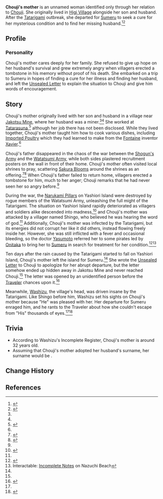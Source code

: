 {{Character Infobox
|type             = Mentioned
|region           = Inazuma
|child            = Chouji
}}
'''Chouji's mother''' is an unnamed woman identified only through her relation to [[Chouji]]. She originally lived in [[Higi Village]] alongside her son and husband. After the [[Tatarigami]] outbreak, she departed for [[Sumeru]] to seek a cure for her mysterious condition and to find her missing husband.<ref name="gazing">{{Ref/Quest|Gazing Three Thousand Miles Away}}</ref><ref name="prayers">{{Ref/HEO|Washizu's Prayers}}</ref>

==Profile==
===Personality===
Chouji's mother cares deeply for her family. She refused to give up hope on her husband's survival and grew extremely angry when villagers erected a tombstone in his memory without proof of his death. She embarked on a trip to Sumeru in hopes of finding a cure for her illness and finding her husband, and left the [[Unsealed Letter]] to explain the situation to Chouji and give him words of encouragement.

==Story==
Chouji's mother originally lived with her son and husband in a village near [[Jakotsu Mine]], where her husband was a miner.<ref name="gazing" /><ref name="notebook" /> She worked at [[Tatarasuna]],<ref name="travels">{{Ref/HEO|Chouji's Travels}}</ref> although her job there has not been disclosed. While they lived together, Chouji's mother taught him how to cook various dishes, including [[Imported Poultry]] which they had learned to make from the [[Fontaine]] inventor [[Xavier]].<ref name="gazing" />

Chouji's father disappeared in the chaos of the war between the [[Shogun's Army]] and the [[Watatsumi Army]], while both sides plastered recruitment posters on the wall in front of their home. Chouji's mother often visited local shrines to pray, scattering [[Sakura Bloom]]s around the shrines as an offering.<ref name="tattered">{{Ref/Item|Tattered Paper (Washizu)}}</ref><ref>{{Ref/HEO|Shrines of Yashiori Island}}</ref> When Chouji's father failed to return home, villagers erected a tombstone for him, much to her anger; Chouji remarks that he had never seen her so angry before.<ref name="gazing" />

During the war, the [[Narukami Pillar]]s on Yashiori Island were destroyed by rogue members of the Watatsumi Army, unleashing the full might of the Tatarigami. The situation on Yashiori Island rapidly deteriorated as villagers and soldiers alike descended into madness,<ref>{{Ref/HEO|Tatarigami Investigation Expedition}}</ref> and Chouji's mother was attacked by a villager named Shingo, who believed he was hearing the word of god.<ref name="tattered" /> Additionally, Chouji's mother was infected by the Tatarigami, but its energies did not corrupt her like it did others, instead flowing freely inside her. However, she was still inflicted with a fever and occasional bleeding, so the doctor [[Yasumoto]] referred her to some pirates led by [[Onitaka]] to bring her to [[Sumeru]] in search for treatment for her condition.<ref name="notebook">{{Ref/Item|Pharmacist's Notebook (II)}}</ref><ref name="pirate diary">Interactable: [[Pirate's Diary#Incomplete Notes|Incomplete Notes]] on Nazuchi Beach</ref>

Ten days after the rain caused by the Tatarigami started to fall on Yashiori Island, Chouji's mother left the island for Sumeru.<ref name="gazing" /> She wrote the [[Unsealed Letter]] to Chouji to apologize for her abrupt departure, but the letter somehow ended up hidden away in Jakotsu Mine and never reached Chouji.<ref name="gazing" /> The letter was opened by an unidentified person before the [[Traveler]] chances upon it.<ref>{{Ref/Item|Unsealed Letter}}</ref>

Meanwhile, [[Washizu]], the village's head, was driven insane by the Tatarigami. Like Shingo before him, Washizu set his sights on Chouji's mother because "He" was pleased with her. Her departure for Sumeru enraged him, and he rants to the Traveler about how she couldn't escape from "His" thousands of eyes.<ref name="prayers" /><ref>{{Ref/Quest|Sinister Instruction}}</ref>

==Trivia==
*According to Washizu's Incomplete Register, Chouji's mother is around 32 years old.
*Assuming that Chouji's mother adopted her husband's surname, her surname would be {{lang|Zushi|ja=頭師}}.

==Change History==
{{Change History|introduced=2.0}}

==References==
{{Reflist|2}}